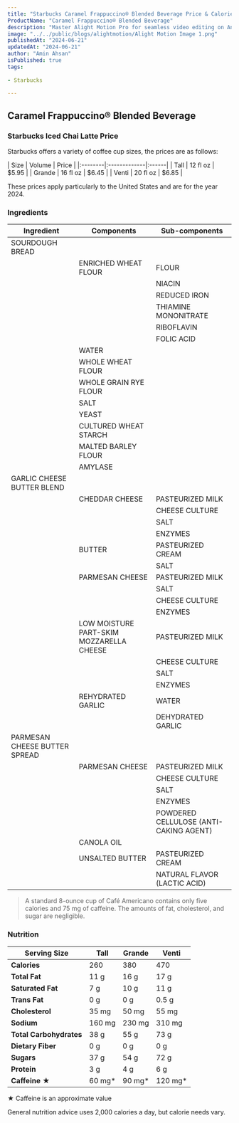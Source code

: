 ```yaml
---
title: "Starbucks Caramel Frappuccino® Blended Beverage Price & Calories"
ProductName: "Caramel Frappuccino® Blended Beverage" 
description: "Master Alight Motion Pro for seamless video editing on Android, iOS, and Tablets with our ultimate guide, unlocking advanced features and elevating your skills in 2024!"
image: "../../public/blogs/alightmotion/Alight Motion Image 1.png"
publishedAt: "2024-06-21"
updatedAt: "2024-06-21"
author: "Amin Ahsan"
isPublished: true
tags:
 
- Starbucks
   
---
```


## Caramel Frappuccino® Blended Beverage

### Starbucks Iced Chai Latte Price

Starbucks offers a variety of coffee cup sizes, the prices are as follows:

<div style={{width:"300px"}}>
| Size    |   Volume     | Price |
|:--------|:-------------|:------|
| Tall    | 12 fl oz     | $5.95 |
| Grande  | 16 fl oz     | $6.45 |
| Venti   | 20 fl oz     | $6.85 |
</div>

These prices apply particularly to the United States and are for the year 2024.



<style jsx>{`
  .table-container {
    overflow-x: auto;
    position: relative;
  }
  .table-container table {
    border-collapse: collapse;
    width: 30%;
  }
  .table-container th,
  .table-container td {
    border: 1px solid #ddd;
    padding: 2px;
    min-width: 30px;
    font-size: 11px;
  }
  .table-container th:first-child,
  .table-container td:first-child {
    position: sticky;
    left: 0;
    background-color: white;
    z-index: 1;
  }
  @media (max-width: 768px) {
    .table-container th:not(:first-child),
    .table-container td:not(:first-child) {
      min-width: 50px;
    }
  }
`}</style>


### Ingredients
| Ingredient               | Components                         | Sub-components         |
|--------------------------|------------------------------------|------------------------|
| SOURDOUGH BREAD          |                                    |                        |
|                          | ENRICHED WHEAT FLOUR               | FLOUR                  |
|                          |                                    | NIACIN                 |
|                          |                                    | REDUCED IRON           |
|                          |                                    | THIAMINE MONONITRATE   |
|                          |                                    | RIBOFLAVIN             |
|                          |                                    | FOLIC ACID             |
|                          | WATER                              |                        |
|                          | WHOLE WHEAT FLOUR                  |                        |
|                          | WHOLE GRAIN RYE FLOUR              |                        |
|                          | SALT                               |                        |
|                          | YEAST                              |                        |
|                          | CULTURED WHEAT STARCH              |                        |
|                          | MALTED BARLEY FLOUR                |                        |
|                          | AMYLASE                            |                        |
| GARLIC CHEESE BUTTER BLEND |                                  |                        |
|                          | CHEDDAR CHEESE                     | PASTEURIZED MILK       |
|                          |                                    | CHEESE CULTURE         |
|                          |                                    | SALT                   |
|                          |                                    | ENZYMES                |
|                          | BUTTER                             | PASTEURIZED CREAM      |
|                          |                                    | SALT                   |
|                          | PARMESAN CHEESE                    | PASTEURIZED MILK       |
|                          |                                    | SALT                   |
|                          |                                    | CHEESE CULTURE         |
|                          |                                    | ENZYMES                |
|                          | LOW MOISTURE PART-SKIM MOZZARELLA CHEESE | PASTEURIZED MILK |
|                          |                                    | CHEESE CULTURE         |
|                          |                                    | SALT                   |
|                          |                                    | ENZYMES                |
|                          | REHYDRATED GARLIC                  | WATER                  |
|                          |                                    | DEHYDRATED GARLIC      |
| PARMESAN CHEESE BUTTER SPREAD |                               |                        |
|                          | PARMESAN CHEESE                    | PASTEURIZED MILK       |
|                          |                                    | CHEESE CULTURE         |
|                          |                                    | SALT                   |
|                          |                                    | ENZYMES                |
|                          |                                    | POWDERED CELLULOSE (ANTI-CAKING AGENT) |
|                          | CANOLA OIL                         |                        |
|                          | UNSALTED BUTTER                    | PASTEURIZED CREAM      |
|                          |                                    | NATURAL FLAVOR (LACTIC ACID) |

> A standard 8-ounce cup of Café Americano contains only five calories and 75 mg of caffeine. The amounts of fat, cholesterol, and sugar are negligible.

### Nutrition

| Serving Size         | Tall        | Grande      | Venti       |
|----------------------|-------------|-------------|-------------|
| **Calories**         | 260         | 380         | 470         |
| **Total Fat**        | 11 g        | 16 g        | 17 g        |
| **Saturated Fat**    | 7 g         | 10 g        | 11 g        |
| **Trans Fat**        | 0 g         | 0 g         | 0.5 g       |
| **Cholesterol**      | 35 mg       | 50 mg       | 55 mg       |
| **Sodium**           | 160 mg      | 230 mg      | 310 mg      |
| **Total Carbohydrates** | 38 g    | 55 g        | 73 g        |
| **Dietary Fiber**    | 0 g         | 0 g         | 0 g         |
| **Sugars**           | 37 g        | 54 g        | 72 g        |
| **Protein**          | 3 g         | 4 g         | 6 g         |
| **Caffeine ★**         | 60 mg*      | 90 mg*      | 120 mg*     |


★ Caffeine is an approximate value

General nutrition advice uses 2,000 calories a day, but calorie needs vary. 